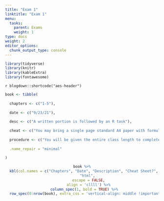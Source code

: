```yaml
---
title: "Exam 1"
linktitle: "Exam 1"
menu:
  tasks:
    parent: Exams
    weight: 1
type: docs
weight: 2
editor_options: 
  chunk_output_type: console
---
```


```r
library(tidyverse)
library(knitr)
library(kableExtra)
library(fontawesome)
```

<style>
span.boxed {
  border: 0px solid #FFFFFF;
  padding: 5px;
  color: #FFFFFF;
  background-color: #005b96;
  display: inline;
} 

table {
   margin-left: auto;
   margin-right: auto;
}

table thead th { border-bottom: 1px solid #ddd; 
}

th, td { padding: 5px; 
}

table > tbody > tr:hover > td, table > tbody > tr:hover > th {
  background-color: #ffffff;
}
</style>`r blogdown::shortcode("aes-header")`

```r
book <- tibble(
  
  chapters <- c("1-5"),
  
  date <- c("9/23/21"),
  
  desc <- c("A written portion is followed by an R task"),
  
  cheat <- c("You may bring a single page standard A4 paper with formulas and definitions as needed. Example problems are not allowed. You are of course always free to reach out to verify if certain items may be included."),
  
  procedure <- c("You will be given the entire class length to complete this two part exam. The paper portion will be administered first and you may only use your cheat sheet and a calculator as resources. After submitting that potrtion, you will be given an R task. You may at that time use any online resources or notes you have brought to class."),
  
  .name_repair = "minimal"
  
)
```

<center>
```r
book %>%
  kbl(col.names = c("Chapters", "Date", "Description", "Cheat Sheet?", "Process"), 
      "html", 
      escape = FALSE,
      align = 'cllll') %>%
  column_spec(1, bold = TRUE) %>%
  row_spec(0:nrow(book), extra_css = 'vertical-align: middle !important;', background = "#212121", color = "#ffffff")
```
</center>

